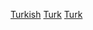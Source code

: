 {{Portal box|土耳其|體育運動}}
{{Year by category
 | m = 2
 | c = 0
 | d = 1
 | y = 3
 | cat     = 土耳其體育
 | sortkey = 體育
 | parent  = 各年份土耳其體育
 | subcat  = 2013年土耳其
}}
{{Commons category|2013 in sports in Turkey}}

[[Category:2013年各國體育|Turkish]]
[[Category:2013年亞洲體育|Turk]]
[[Category:2013年歐洲體育|Turk]]